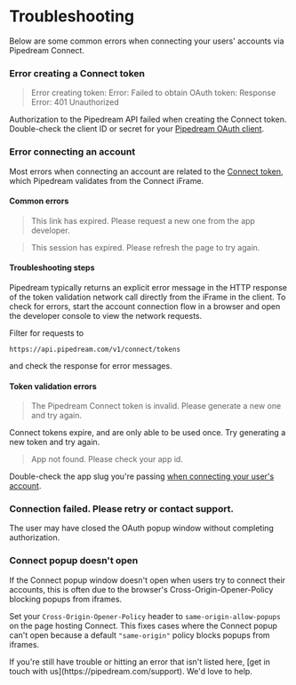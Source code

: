 
# Troubleshooting

Below are some common errors when connecting your users' accounts via Pipedream Connect.

### Error creating a Connect token

>Error creating token: Error: Failed to obtain OAuth token: Response Error: 401 Unauthorized

Authorization to the Pipedream API failed when creating the Connect token. Double-check the client ID or secret for your [Pipedream OAuth client](/connect/api/#authentication).

### Error connecting an account

Most errors when connecting an account are related to the [Connect token](/connect/tokens/), which Pipedream validates from the Connect iFrame.

#### Common errors

>This link has expired. Please request a new one from the app developer.

>This session has expired. Please refresh the page to try again.

#### Troubleshooting steps

Pipedream typically returns an explicit error message in the HTTP response of the token validation network call directly from the iFrame in the client. To check for errors, start the account connection flow in a browser and open the developer console to view the network requests.

Filter for requests to

```
https://api.pipedream.com/v1/connect/tokens
```

and check the response for error messages.

#### Token validation errors

>The Pipedream Connect token is invalid. Please generate a new one and try again.

Connect tokens expire, and are only able to be used once. Try generating a new token and try again.

>App not found. Please check your app id.

Double-check the app slug you're passing [when connecting your user's account](/connect/managed-auth/quickstart/#connect-your-users-account).

### Connection failed. Please retry or contact support.

The user may have closed the OAuth popup window without completing authorization.

### Connect popup doesn't open

If the Connect popup window doesn't open when users try to connect their accounts, this is often due to the browser's Cross-Origin-Opener-Policy blocking popups from iframes.

Set your `Cross-Origin-Opener-Policy` header to `same-origin-allow-popups` on the page hosting Connect. This fixes cases where the Connect popup can't open because a default `"same-origin"` policy blocks popups from iframes.

<Callout type="info">
If you're still have trouble or hitting an error that isn't listed here, [get in touch with us](https://pipedream.com/support). We'd love to help.
</Callout>
